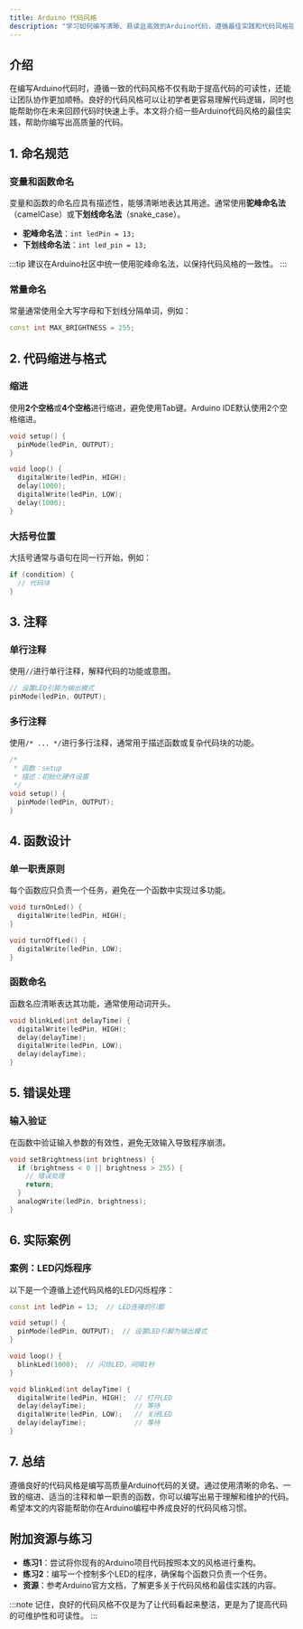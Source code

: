 ```yaml
---
title: Arduino 代码风格
description: "学习如何编写清晰、易读且高效的Arduino代码，遵循最佳实践和代码风格指南。"
---
```


## 介绍

在编写Arduino代码时，遵循一致的代码风格不仅有助于提高代码的可读性，还能让团队协作更加顺畅。良好的代码风格可以让初学者更容易理解代码逻辑，同时也能帮助你在未来回顾代码时快速上手。本文将介绍一些Arduino代码风格的最佳实践，帮助你编写出高质量的代码。

## 1. 命名规范

### 变量和函数命名
变量和函数的命名应具有描述性，能够清晰地表达其用途。通常使用**驼峰命名法**（camelCase）或**下划线命名法**（snake_case）。

- **驼峰命名法**：`int ledPin = 13;`
- **下划线命名法**：`int led_pin = 13;`

:::tip
建议在Arduino社区中统一使用驼峰命名法，以保持代码风格的一致性。
:::

### 常量命名
常量通常使用全大写字母和下划线分隔单词，例如：

```cpp
const int MAX_BRIGHTNESS = 255;
```

## 2. 代码缩进与格式

### 缩进
使用**2个空格**或**4个空格**进行缩进，避免使用Tab键。Arduino IDE默认使用2个空格缩进。

```cpp
void setup() {
  pinMode(ledPin, OUTPUT);
}

void loop() {
  digitalWrite(ledPin, HIGH);
  delay(1000);
  digitalWrite(ledPin, LOW);
  delay(1000);
}
```

### 大括号位置
大括号通常与语句在同一行开始，例如：

```cpp
if (condition) {
  // 代码块
}
```

## 3. 注释

### 单行注释
使用`//`进行单行注释，解释代码的功能或意图。

```cpp
// 设置LED引脚为输出模式
pinMode(ledPin, OUTPUT);
```

### 多行注释
使用`/* ... */`进行多行注释，通常用于描述函数或复杂代码块的功能。

```cpp
/*
 * 函数：setup
 * 描述：初始化硬件设置
 */
void setup() {
  pinMode(ledPin, OUTPUT);
}
```

## 4. 函数设计

### 单一职责原则
每个函数应只负责一个任务，避免在一个函数中实现过多功能。

```cpp
void turnOnLed() {
  digitalWrite(ledPin, HIGH);
}

void turnOffLed() {
  digitalWrite(ledPin, LOW);
}
```

### 函数命名
函数名应清晰表达其功能，通常使用动词开头。

```cpp
void blinkLed(int delayTime) {
  digitalWrite(ledPin, HIGH);
  delay(delayTime);
  digitalWrite(ledPin, LOW);
  delay(delayTime);
}
```

## 5. 错误处理

### 输入验证
在函数中验证输入参数的有效性，避免无效输入导致程序崩溃。

```cpp
void setBrightness(int brightness) {
  if (brightness < 0 || brightness > 255) {
    // 错误处理
    return;
  }
  analogWrite(ledPin, brightness);
}
```

## 6. 实际案例

### 案例：LED闪烁程序
以下是一个遵循上述代码风格的LED闪烁程序：

```cpp
const int ledPin = 13;  // LED连接的引脚

void setup() {
  pinMode(ledPin, OUTPUT);  // 设置LED引脚为输出模式
}

void loop() {
  blinkLed(1000);  // 闪烁LED，间隔1秒
}

void blinkLed(int delayTime) {
  digitalWrite(ledPin, HIGH);  // 打开LED
  delay(delayTime);            // 等待
  digitalWrite(ledPin, LOW);   // 关闭LED
  delay(delayTime);            // 等待
}
```

## 7. 总结

遵循良好的代码风格是编写高质量Arduino代码的关键。通过使用清晰的命名、一致的缩进、适当的注释和单一职责的函数，你可以编写出易于理解和维护的代码。希望本文的内容能帮助你在Arduino编程中养成良好的代码风格习惯。

## 附加资源与练习

- **练习1**：尝试将你现有的Arduino项目代码按照本文的风格进行重构。
- **练习2**：编写一个控制多个LED的程序，确保每个函数只负责一个任务。
- **资源**：参考Arduino官方文档，了解更多关于代码风格和最佳实践的内容。

:::note
记住，良好的代码风格不仅是为了让代码看起来整洁，更是为了提高代码的可维护性和可读性。
:::